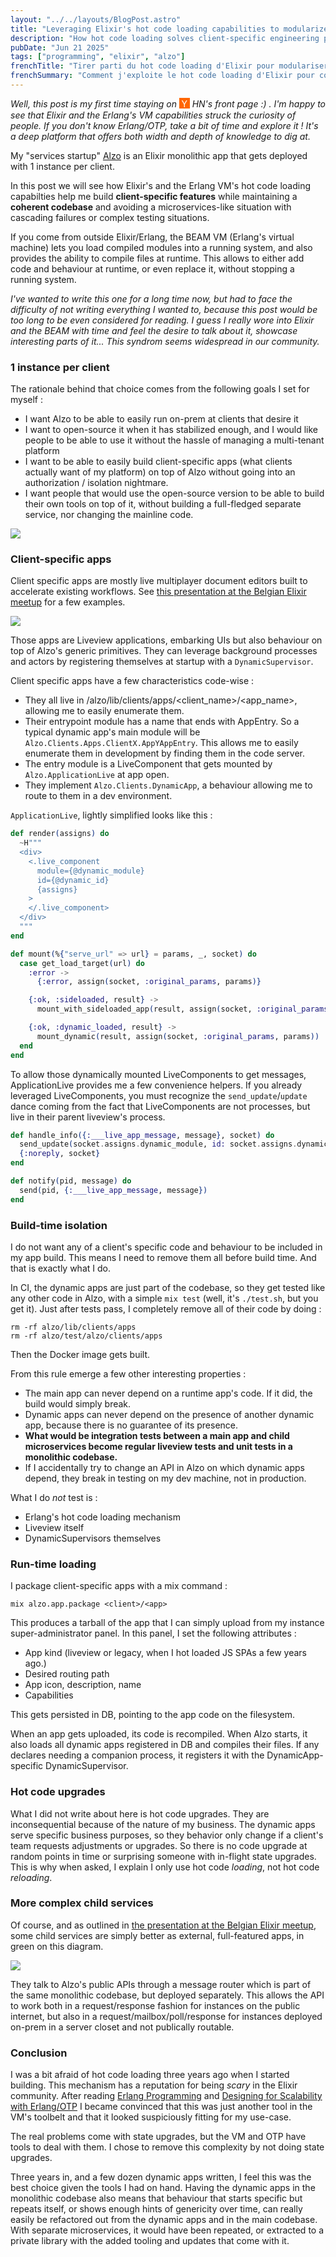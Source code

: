 ```yaml
---
layout: "../../layouts/BlogPost.astro"
title: "Leveraging Elixir's hot code loading capabilities to modularize a monolithic app"
description: "How hot code loading solves client-specific engineering problems in my startup Alzo"
pubDate: "Jun 21 2025"
tags: ["programming", "elixir", "alzo"]
frenchTitle: "Tirer parti du hot code loading d'Elixir pour modulariser une app monolithique"
frenchSummary: "Comment j'exploite le hot code loading d'Elixir pour construire des fonctionnalités client-spécifiques dans Alzo. Une approche monolithique qui évite les microservices tout en gardant une base de code cohérente et testable."
---
```


*Well, this post is my first time staying on <span style="font-style:normal;display:inline-block;background:#FF6600; color: white; width:1.2em; text-align: center; line-height: 1.2; height: 1.2em;position:relative;top:-.1em;"><span style="position: relative; top:.1em">Y</span></span> HN's front page :) . I'm happy to see that Elixir and the Erlang's VM capabilities struck the curiosity of people. If you don't know Erlang/OTP, take a bit of time and explore it ! It's a deep platform that offers both width and depth of knowledge to dig at.*

My "services startup" [Alzo](https://alzo.archi) is an Elixir monolithic app that gets deployed with 1 instance per client.<br/>

In this post we will see how Elixir's and the Erlang VM's hot code loading capabilties help me build **client-specific features** while maintaining a **coherent codebase** and avoiding a microservices-like situation with cascading failures or complex testing situations.

If you come from outside Elixir/Erlang, the BEAM VM (Erlang's virtual machine) lets you load compiled modules into a running system, and also provides the ability to compile files at runtime. This allows to either add code and behaviour at runtime, or even replace it, without stopping a running system.

*I've wanted to write this one for a long time now, but had to face the difficulty of not writing *everything* I wanted to, because this post would be too long to be even considered for reading. I guess I really wore into Elixir and the BEAM with time and feel the desire to talk about it, showcase interesting parts of it... This syndrom seems widespread in our community.*

### 1 instance per client

The rationale behind that choice comes from the following goals I set for myself :
- I want Alzo to be able to easily run on-prem at clients that desire it
- I want to open-source it when it has stabilized enough, and I would like people to be able to use it without the hassle of managing a multi-tenant platform
- I want to be able to easily build client-specific apps (what clients actually want of my platform) on top of Alzo without going into an authorization / isolation nightmare.
- I want people that would use the open-source version to be able to build their own tools on top of it, without building a full-fledged separate service, nor changing the mainline code.

![](/talks/meetup_beam_0325/slide_10.png)

### Client-specific apps

Client specific apps are mostly live multiplayer document editors built to accelerate existing workflows. See [this presentation at the Belgian Elixir meetup](/blog/beaming-online-meetup) for a few examples.

![](/talks/meetup_beam_0325/slide_12.png)

Those apps are Liveview applications, embarking UIs but also behaviour on top of Alzo's generic primitives. They can leverage background processes and actors by registering themselves at startup with a `DynamicSupervisor`.

Client specific apps have a few characteristics code-wise :

- They all live in /alzo/lib/clients/apps/\<client_name>/\<app_name>, allowing me to easily enumerate them.
- Their entrypoint module has a name that ends with AppEntry. So a typical dynamic app's main module will be `Alzo.Clients.Apps.ClientX.AppYAppEntry`. This allows me to easily enumerate them in development by finding them in the code server.
- The entry module is a LiveComponent that gets mounted by `Alzo.ApplicationLive` at app open.
- They implement `Alzo.Clients.DynamicApp`, a behaviour allowing me to route to them in a dev environment.

`ApplicationLive`, lightly simplified looks like this :

```elixir
def render(assigns) do
  ~H"""
  <div>
    <.live_component
      module={@dynamic_module}
      id={@dynamic_id}
      {assigns}
    >
    </.live_component>
  </div>
  """
end

def mount(%{"serve_url" => url} = params, _, socket) do
  case get_load_target(url) do
    :error ->
      {:error, assign(socket, :original_params, params)}

    {:ok, :sideloaded, result} ->
      mount_with_sideloaded_app(result, assign(socket, :original_params, params))

    {:ok, :dynamic_loaded, result} ->
      mount_dynamic(result, assign(socket, :original_params, params))
  end
end
```

To allow those dynamically mounted LiveComponents to get messages, ApplicationLive provides me a few convenience helpers. If you already leveraged LiveComponents, you must recognize the `send_update`/`update` dance coming from the fact that LiveComponents are not processes, but live in their parent liveview's process.

```elixir
def handle_info({:___live_app_message, message}, socket) do
  send_update(socket.assigns.dynamic_module, id: socket.assigns.dynamic_id, message: message)
  {:noreply, socket}
end

def notify(pid, message) do
  send(pid, {:___live_app_message, message})
end
```


### Build-time isolation

I do not want any of a client's specific code and behaviour to be included in my app build. This means I need to remove them all before build time. And that is exactly what I do.

In CI, the dynamic apps are just part of the codebase, so they get tested like any other code in Alzo, with a simple `mix test` (well, it's `./test.sh`, but you get it). Just after tests pass, I completely remove all of their code by doing :

```
rm -rf alzo/lib/clients/apps
rm -rf alzo/test/alzo/clients/apps
```

Then the Docker image gets built.

From this rule emerge a few other interesting properties :
- The main app can never depend on a runtime app's code. If it did, the build would simply break.
- Dynamic apps can never depend on the presence of another dynamic app, because there is no guarantee of its presence.
- **What would be integration tests between a main app and child microservices become regular liveview tests and unit tests in a monolithic codebase.**
- If I accidentally try to change an API in Alzo on which dynamic apps depend, they break in testing on my dev machine, not in production.

What I do *not* test is :
- Erlang's hot code loading mechanism
- Liveview itself
- DynamicSupervisors themselves

### Run-time loading

I package client-specific apps with a mix command :

```
mix alzo.app.package <client>/<app>
```

This produces a tarball of the app that I can simply upload from my instance super-administrator panel. In this panel, I set the following attributes :
- App kind (liveview or legacy, when I hot loaded JS SPAs a few years ago.)
- Desired routing path
- App icon, description, name
- Capabilities

This gets persisted in DB, pointing to the app code on the filesystem.

When an app gets uploaded, its code is recompiled. When Alzo starts, it also loads all dynamic apps registered in DB and compiles their files. If any declares needing a companion process, it registers it with the DynamicApp-specific DynamicSupervisor.

### Hot code upgrades

What I did not write about here is hot code upgrades. They are inconsequential because of the nature of my business. The dynamic apps serve specific business purposes, so they behavior only change if a client's team requests adjustments or upgrades. So there is no code upgrade at random points in time or surprising someone with in-flight state upgrades. This is why when asked, I explain I only use hot code *loading*, not hot code *reloading*.

### More complex child services

Of course, and as outlined in [the presentation at the Belgian Elixir meetup](/blog/beaming-online-meetup), some child services are simply better as external, full-featured apps, in green on this diagram.

![](/talks/meetup_beam_0325/slide_11.png)

They talk to Alzo's public APIs through a message router which is part of the same monolithic codebase, but deployed separately. This allows the API to work both in a request/response fashion for instances on the public internet, but also in a request/mailbox/poll/response for instances deployed on-prem in a server closet and not publically routable.

### Conclusion

I was a bit afraid of hot code loading three years ago when I started building. This mechanism has a reputation for being *scary* in the Elixir community. After reading [Erlang Programming](https://www.oreilly.com/library/view/erlang-programming/9780596803940/) and [Designing for Scalability with Erlang/OTP](https://www.oreilly.com/library/view/designing-for-scalability/9781449361556/) I became convinced that this was just another tool in the VM's toolbelt and that it looked suspiciously fitting for my use-case.

The real problems come with state upgrades, but the VM and OTP have tools to deal with them. I chose to remove this complexity by not doing state upgrades.

Three years in, and a few dozen dynamic apps written, I feel this was the best choice given the tools I had on hand. Having the dynamic apps in the monolithic codebase also means that behaviour that starts specific but repeats itself, or shows enough hints of genericity over time, can really easily be refactored out from the dynamic apps and in the main codebase. With separate microservices, it would have been repeated, or extracted to a private library with the added tooling and updates that come with it.
